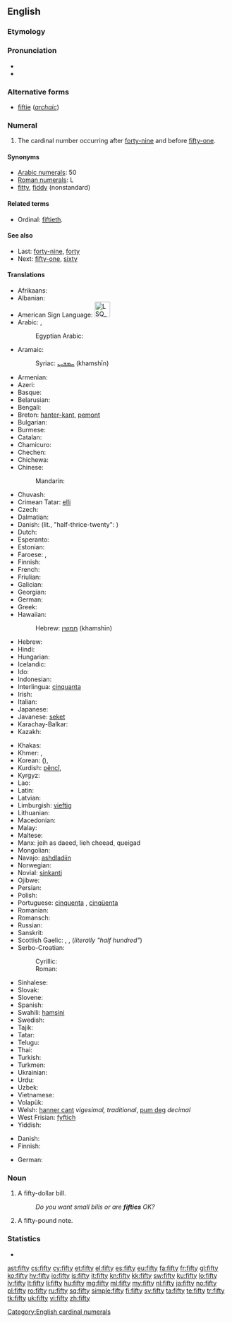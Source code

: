 ==English==

===Etymology===
{{etyl|ang}} {{term|fiftig|fīftiġ|lang=ang|sc=Latinx}}

===Pronunciation===
* {{IPA|/ˈfɪfti/}}
* {{audio|en-us-fifty.ogg|Audio (US)}}

===Alternative forms===
* [[fiftie]] (''[[archaic]]'')

===Numeral===
{{head|en|cardinal numeral}}

# The cardinal number occurring after [[forty-nine]] and before [[fifty-one]].

====Synonyms====
* [[w:Arabic numerals|Arabic numerals]]: 50
* [[w:Roman numerals|Roman numerals]]: L
* [[fitty]], [[fiddy]] (nonstandard)

====Related terms====
* Ordinal: [[fiftieth]].

====See also====
* Last: [[forty-nine]], [[forty]]
* Next: [[fifty-one]], [[sixty]]

====Translations====
{{trans-top|cardinal number}}
* Afrikaans: {{t|af|vyftig}}
* Albanian: {{t|sq|pesëdhjetë}}
* American Sign Language: [[Image:LSQ 50.jpg|35px]]
* Arabic: {{t|ar|خمسين|tr=xamsīn|alt=خَمْسِينَ|sc=Arab}}, {{qualifier|only nominative, formal}} {{t|ar|خمسون|tr=xamsūn|alt=خَمْسُونَ|sc=Arab}}
*: Egyptian Arabic: {{tø|arz|خمسين|tr=xamsīn|sc=Arab|xs=Egyptian Arabic}}
* Aramaic:
*: Syriac: [[ܚܡܫܝܢ]] (khamshīn) {{c}}
* Armenian: {{t+|hy|հիսուն|tr=hisun}}
* Azeri: {{t|az|əlli|xs=Azeri}}
* Basque: {{t|eu|berrogeita hamar}}
* Belarusian: {{t|be|пяцьдзесят|tr=pjacʹdzesját|sc=Cyrl}}
* Bengali: {{t|bn|পঞ্চাশ|tr=pôncash|sc=Beng}}
* Breton: [[hanter-kant]], [[pemont]]
* Bulgarian: {{t|bg|петдесет|tr=petdeset|sc=Cyrl}}
* Burmese: {{t|my|ငါးဆယ်|tr=nga:zè|sc=Mymr}}
* Catalan: {{t+|ca|cinquanta}}
* Chamicuro: {{tø|ccc|pichka chunka}}
* Chechen: {{tø|ce|шовзткъе итт|tr=šovztqhe itt}}
* Chichewa: {{tø|ny|makumi asanu}}
* Chinese:
*: Mandarin: {{t|zh|五十|tr=wǔshí|sc=Hani}}
* Chuvash: {{tø|cv|аллӑ|tr=allă|sc=Cyrl}}
* Crimean Tatar: [[elli#Crimean Tatar|elli]]
* Czech: {{t-|cs|padesát}}
* Dalmatian: {{tø|dlm|čoncuanta}}
* Danish: {{t+|da|halvtreds}} (lit., "half-thrice-twenty": ''{{t-|da|vigesimal}}'')
* Dutch: {{t+|nl|vijftig|f}}
* Esperanto: {{t-|eo|kvindek|xs=Esperanto}}
* Estonian: {{t-|et|viiskümmend}}
* Faroese: {{t|fo|fimmti}}, {{t|fo|hálvtrýss}}
* Finnish: {{t-|fi|viisikymmentä}}
* French: {{t+|fr|cinquante|m}}
* Friulian: {{tø|fur|cincuante}}
* Galician: {{t+|gl|cincuenta|xs=Galician}}
* Georgian: {{t|ka|ორმოცდაათი|tr=ormoc'daat'i|sc=Geor}}
* German: {{t+|de|fünfzig|f}}
* Greek: {{t|el|πενήντα|tr=penínta|sc=Grek}}
* Hawaiian: {{tø|haw|kanalima}}
*: Hebrew: [[חמשין]] (khamshīn) {{c}}
* Hebrew: {{t|he|חמשים|m|f|tr=khamishím|alt=חֲמִשִּׁים|sc=Hebr}}
* Hindi: {{t+|hi|पचास|tr=pacās|sc=Deva}}
* Hungarian: {{t+|hu|ötven}}
* Icelandic: {{t+|is|fimmtíu}}
* Ido: {{t+|io|kinadek|xs=Ido}}
* Indonesian: {{t|id|lima puluh}}
* Interlingua: [[cinquanta]]
* Irish: {{t|ga|caoga}}
* Italian: {{t+|it|cinquanta|f}}
* Japanese: {{t|ja|五十|tr=ごじゅう, gojū, いそ, iso, い, i|sc=Jpan}}
* Javanese: [[seket]]
* Karachay-Balkar: {{tø|krc|элли|tr=elli|sc=Cyrl}}
* Kazakh: {{t|kk|елу|tr=elw|sc=Cyrl}}
{{trans-mid}}
* Khakas: {{tø|kjh|иліг|sc=Cyrl}}
* Khmer: {{t|km|ហាសិប|tr=haː səp|sc=Khmr}}, {{qualifier|numeral}} {{t|km|៥០|sc=Khmr}}
* Korean: {{t|ko|오십|tr=osip|sc=Kore}} ({{t|ko|五十|sc=Kore}}), {{t|ko|쉰|tr=swin|sc=Kore}}
* Kurdish: [[pêncî]], {{ku-Arab|[[په‌نجا]]}}
* Kyrgyz: {{t|ky|элүү|tr=elüü|sc=Cyrl}}
* Lao: {{t|lo|ຫ້າສິບ|tr=hȁː síp|sc=Laoo}}
* Latin: {{t-|la|quinquaginta}}
* Latvian: {{t|lv|piecdesmit}}
* Limburgish: [[vieftig]]
* Lithuanian: {{t|lt|penkiasdešimt}}
* Macedonian: {{t-|mk|педесет|tr=pédeset}}
* Malay: {{t|ms|lima puluh}}
* Maltese: {{t|mt|ħamsin}}
* Manx: jeih as daeed, lieh cheead, queigad
* Mongolian: {{t|mn|тавь|tr=tavʹ|sc=Cyrl}}
* Navajo: [[ashdladiin]]
* Norwegian: {{t+|no|femti}}
* Novial: [[sinkanti]]
* Ojibwe: {{tø|oj|naanimidana}}
* Persian: {{t-|fa|پنجاه|tr=panjâh|xs=Persian}}
* Polish: {{t|pl|pięćdziesiąt}}
* Portuguese: [[cinquenta]] {{qualifier|Portugal}}, [[cinqüenta]] {{qualifier|Brazil}}
* Romanian: {{t+|ro|cincizeci}}
* Romansch: {{t|rm|tschuncanta}}
* Russian: {{t+|ru|пятьдесят|tr=pjatʹdesját|sc=Cyrl}}
* Sanskrit: {{t+|sa|पञ्चाशत्|tr=pañcāśat}}
* Scottish Gaelic: {{qualifier|old system}} {{t-|gd|dà|xs=Scottish Gaelic}} {{t-|gd|fichead|fhichead|xs=Scottish Gaelic}} {{t-|gd|'s|xs=Scottish Gaelic}} {{t-|gd|deich|alt=a deich|xs=Scottish Gaelic}}, {{qualifier|new system}} {{t-|gd|naochad|xs=Scottish Gaelic}}, {{qualifier|also common}} {{t-|gd|leth-cheud|xs=Scottish Gaelic}} (''literally "half hundred"'')
* Serbo-Croatian:
*: Cyrillic: {{t|sh|педесет}}
*: Roman: {{t|sh|pedeset}}
* Sinhalese: {{t|si|පනහ|tr=panaha|sc=Sinh}}
* Slovak: {{t|sk|päťdesiat}}
* Slovene: {{t|sl|petdeset}}
* Spanish: {{t+|es|cincuenta}}
* Swahili: [[hamsini]]
* Swedish: {{t+|sv|femtio}}
* Tajik: {{t|tg|панчох|tr=pančoh|sc=Cyrl}}
* Tatar: {{t|tt|илле|tr=ille|sc=Cyrl}}
* Telugu: {{t|te|యాభై|tr=yaabhai}}
* Thai: {{t|th|ห้าสิบ|tr=hâa sìp|sc=Thai}}
* Turkish: {{t+|tr|elli}}
* Turkmen: {{t|tk|elli}}
* Ukrainian: {{t|uk|п’ятдесят|tr=pʹjatdesját|sc=Cyrl}}
* Urdu: {{t|ur|پچاس|tr=pacās|sc=ur-Arab}}
* Uzbek: {{t|uz|ellik}}
* Vietnamese: {{t|vi|năm mươi}}
* Volapük: {{t|vo|luldeg}}
* Welsh: [[hanner cant]] ''vigesimal, traditional'', [[pum deg]] ''decimal''
* West Frisian: [[fyftich]]
* Yiddish: {{t|yi|פופציק|tr=fuftsik, fiftsik|sc=Hebr}}
{{trans-bottom}}

{{trans-top|bill}}
* Danish: {{t-|da|halvtredser|c}}
* Finnish: {{t|fi|viiskymppi}}
{{trans-mid}}
* German: {{t|de|Fünfziger|m}}
{{trans-bottom}}

===Noun===
{{en-noun|fifties}}

# {{countable}} A fifty-dollar bill.
#: ''Do you want small bills or are '''fifties''' OK?''
# {{countable}} A fifty-pound note.

===Statistics===
* {{rank|scene|hot|I'd|847|fifty|trust|perfectly|fixed}}

[[Category:English cardinal numerals]]

[[ast:fifty]]
[[cs:fifty]]
[[cy:fifty]]
[[et:fifty]]
[[el:fifty]]
[[es:fifty]]
[[eu:fifty]]
[[fa:fifty]]
[[fr:fifty]]
[[gl:fifty]]
[[ko:fifty]]
[[hy:fifty]]
[[io:fifty]]
[[is:fifty]]
[[it:fifty]]
[[kn:fifty]]
[[kk:fifty]]
[[sw:fifty]]
[[ku:fifty]]
[[lo:fifty]]
[[lv:fifty]]
[[lt:fifty]]
[[li:fifty]]
[[hu:fifty]]
[[mg:fifty]]
[[ml:fifty]]
[[my:fifty]]
[[nl:fifty]]
[[ja:fifty]]
[[no:fifty]]
[[pl:fifty]]
[[ro:fifty]]
[[ru:fifty]]
[[sq:fifty]]
[[simple:fifty]]
[[fi:fifty]]
[[sv:fifty]]
[[ta:fifty]]
[[te:fifty]]
[[tr:fifty]]
[[tk:fifty]]
[[uk:fifty]]
[[vi:fifty]]
[[zh:fifty]]